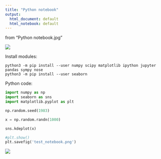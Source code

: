 ```yaml
---
title: "Python notebook"
output:
  html_document: default
  html_notebook: default
---
```


from "Python notebook.jpg"

![](Python notebook.jpg)

Install modules:

    python3 -m pip install --user numpy scipy matplotlib ipython jupyter pandas sympy nose
    python3 -m pip install --user seaborn

Python code:

```python
import numpy as np
import seaborn as sns
import matplotlib.pyplot as plt

np.random.seed(1983)

x = np.random.randn(1000)

sns.kdeplot(x)

#plt.show()
plt.savefig('test_notebook.png')
```

![](test_notebook.png)

